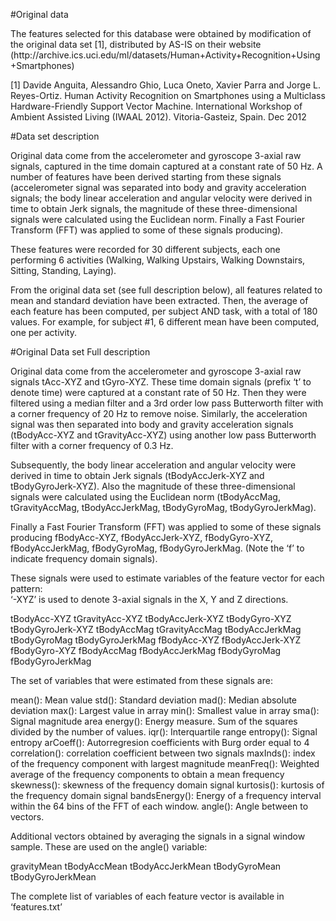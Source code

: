 
 #Original data


The features selected for this database were obtained by modification of the original data set [1], distributed by AS-IS 
on their website (http://archive.ics.uci.edu/ml/datasets/Human+Activity+Recognition+Using+Smartphones)

[1] Davide Anguita, Alessandro Ghio, Luca Oneto, Xavier Parra and Jorge L. Reyes-Ortiz. Human Activity Recognition on 
Smartphones using a Multiclass Hardware-Friendly Support Vector Machine. International Workshop of Ambient Assisted 
Living (IWAAL 2012). Vitoria-Gasteiz, Spain. Dec 2012


 #Data set description

Original data come from the accelerometer and gyroscope 3-axial raw signals, captured in the time domain captured at a 
constant rate of 50 Hz. 
A number of features have been derived starting from these signals (accelerometer signal was separated into body and 
gravity acceleration signals; the body linear acceleration and angular velocity were derived in time to obtain Jerk 
signals, the magnitude of these three-dimensional signals were calculated using the Euclidean norm. Finally a Fast 
Fourier Transform (FFT) was applied to some of these signals producing).

These features were recorded for 30 different subjects, each one performing 6 activities (Walking, Walking Upstairs, 
Walking Downstairs, Sitting, Standing, Laying).

From the original data set (see full description below), all features related to mean and standard deviation have been
extracted. Then, the average of each feature has been computed, per subject AND task, with a total of 180 values. 
For example, for subject #1, 6 different mean have been computed, one per activity.



 #Original Data set Full description


Original data come from the accelerometer and gyroscope 3-axial raw signals tAcc-XYZ and tGyro-XYZ. These time domain 
signals (prefix 't' to denote time) were captured at a constant rate of 50 Hz. 
Then they were filtered using a median filter and a 3rd order low pass Butterworth filter with a corner frequency 
of 20 Hz to remove noise. Similarly, the acceleration signal was then separated into body and gravity acceleration 
signals (tBodyAcc-XYZ and tGravityAcc-XYZ) using another low pass Butterworth filter with a corner frequency of 0.3 Hz. 

Subsequently, the body linear acceleration and angular velocity were derived in time to obtain Jerk signals 
(tBodyAccJerk-XYZ and tBodyGyroJerk-XYZ). Also the magnitude of these three-dimensional signals were calculated using 
the Euclidean norm (tBodyAccMag, tGravityAccMag, tBodyAccJerkMag, tBodyGyroMag, tBodyGyroJerkMag). 

Finally a Fast Fourier Transform (FFT) was applied to some of these signals producing fBodyAcc-XYZ, fBodyAccJerk-XYZ, 
fBodyGyro-XYZ, fBodyAccJerkMag, fBodyGyroMag, fBodyGyroJerkMag. (Note the 'f' to indicate frequency domain signals). 

These signals were used to estimate variables of the feature vector for each pattern:  
'-XYZ' is used to denote 3-axial signals in the X, Y and Z directions.

tBodyAcc-XYZ
tGravityAcc-XYZ
tBodyAccJerk-XYZ
tBodyGyro-XYZ
tBodyGyroJerk-XYZ
tBodyAccMag
tGravityAccMag
tBodyAccJerkMag
tBodyGyroMag
tBodyGyroJerkMag
fBodyAcc-XYZ
fBodyAccJerk-XYZ
fBodyGyro-XYZ
fBodyAccMag
fBodyAccJerkMag
fBodyGyroMag
fBodyGyroJerkMag

The set of variables that were estimated from these signals are: 

mean(): Mean value
std(): Standard deviation
mad(): Median absolute deviation 
max(): Largest value in array
min(): Smallest value in array
sma(): Signal magnitude area
energy(): Energy measure. Sum of the squares divided by the number of values. 
iqr(): Interquartile range 
entropy(): Signal entropy
arCoeff(): Autorregresion coefficients with Burg order equal to 4
correlation(): correlation coefficient between two signals
maxInds(): index of the frequency component with largest magnitude
meanFreq(): Weighted average of the frequency components to obtain a mean frequency
skewness(): skewness of the frequency domain signal 
kurtosis(): kurtosis of the frequency domain signal 
bandsEnergy(): Energy of a frequency interval within the 64 bins of the FFT of each window.
angle(): Angle between to vectors.

Additional vectors obtained by averaging the signals in a signal window sample. These are used on the angle() variable:

gravityMean
tBodyAccMean
tBodyAccJerkMean
tBodyGyroMean
tBodyGyroJerkMean

The complete list of variables of each feature vector is available in 'features.txt'
